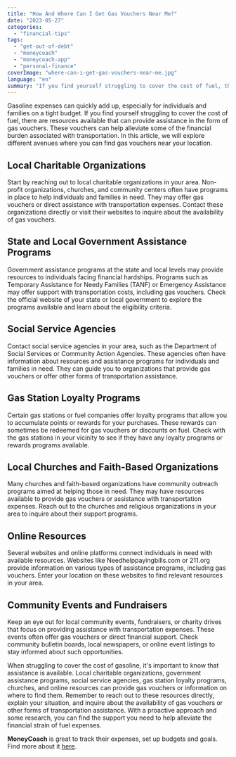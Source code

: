 ```yaml
---
title: "How And Where Can I Get Gas Vouchers Near Me?"
date: "2023-05-27"
categories: 
  - "financial-tips"
tags: 
  - "get-out-of-debt"
  - "moneycoach"
  - "moneycoach-app"
  - "personal-finance"
coverImage: "where-can-i-get-gas-vouchers-near-me.jpg"
language: "en"
summary: "If you find yourself struggling to cover the cost of fuel, there are resources available that can provide assistance in the form of gas vouchers."
---
```

Gasoline expenses can quickly add up, especially for individuals and families on a tight budget. If you find yourself struggling to cover the cost of fuel, there are resources available that can provide assistance in the form of gas vouchers. These vouchers can help alleviate some of the financial burden associated with transportation. In this article, we will explore different avenues where you can find gas vouchers near your location.

## Local Charitable Organizations
Start by reaching out to local charitable organizations in your area. Non-profit organizations, churches, and community centers often have programs in place to help individuals and families in need. They may offer gas vouchers or direct assistance with transportation expenses. Contact these organizations directly or visit their websites to inquire about the availability of gas vouchers.
## State and Local Government Assistance Programs
Government assistance programs at the state and local levels may provide resources to individuals facing financial hardships. Programs such as Temporary Assistance for Needy Families (TANF) or Emergency Assistance may offer support with transportation costs, including gas vouchers. Check the official website of your state or local government to explore the programs available and learn about the eligibility criteria.
## Social Service Agencies
Contact social service agencies in your area, such as the Department of Social Services or Community Action Agencies. These agencies often have information about resources and assistance programs for individuals and families in need. They can guide you to organizations that provide gas vouchers or offer other forms of transportation assistance.
## Gas Station Loyalty Programs
Certain gas stations or fuel companies offer loyalty programs that allow you to accumulate points or rewards for your purchases. These rewards can sometimes be redeemed for gas vouchers or discounts on fuel. Check with the gas stations in your vicinity to see if they have any loyalty programs or rewards programs available.
## Local Churches and Faith-Based Organizations
Many churches and faith-based organizations have community outreach programs aimed at helping those in need. They may have resources available to provide gas vouchers or assistance with transportation expenses. Reach out to the churches and religious organizations in your area to inquire about their support programs.
## Online Resources
Several websites and online platforms connect individuals in need with available resources. Websites like Needhelppayingbills.com or 211.org provide information on various types of assistance programs, including gas vouchers. Enter your location on these websites to find relevant resources in your area.
## Community Events and Fundraisers
Keep an eye out for local community events, fundraisers, or charity drives that focus on providing assistance with transportation expenses. These events often offer gas vouchers or direct financial support. Check community bulletin boards, local newspapers, or online event listings to stay informed about such opportunities.

When struggling to cover the cost of gasoline, it's important to know that assistance is available. Local charitable organizations, government assistance programs, social service agencies, gas station loyalty programs, churches, and online resources can provide gas vouchers or information on where to find them. Remember to reach out to these resources directly, explain your situation, and inquire about the availability of gas vouchers or other forms of transportation assistance. With a proactive approach and some research, you can find the support you need to help alleviate the financial strain of fuel expenses.

**MoneyCoach** is great to track their expenses, set up budgets and goals. Find more about it [here](/).
